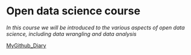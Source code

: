 # Open data science course

*In this course we will be introduced to the various aspects of open data science, including data wrangling and data analysis*

[MyGithub_Diary](https://Rigbe-ods.github.io/IODS-project/)

